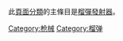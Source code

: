 {{commonscat|Grenade launchers|榴彈發射器}}
此[[頁面分類|頁面分類]]的主條目是[[榴彈發射器|榴彈發射器]]。

[[Category:枪械|Category:枪械]]
[[Category:榴弹|Category:榴弹]]